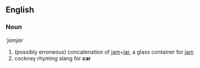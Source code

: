 ==English==
===Noun===
'''jamjar''

#(possibly erroneous) concatenation of [[jam]]+[[jar]], a glass container for [[jam]]
#cockney rhyming slang for '''car'''